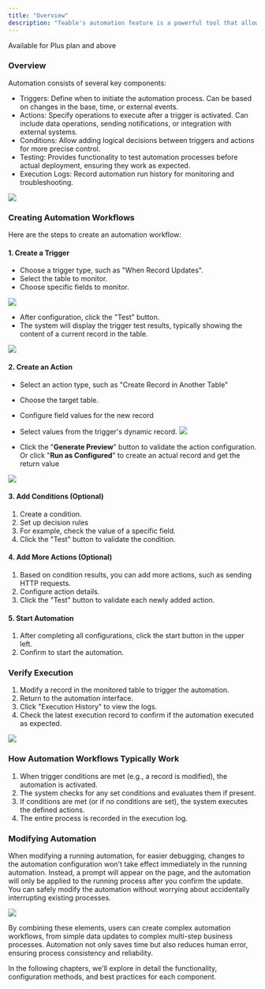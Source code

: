 ```yaml
---
title: "Overview"
description: "Teable's automation feature is a powerful tool that allows users to create automated workflows to improve efficiency and reduce repetitive tasks"
---
```


<Tip>Available for Plus plan and above</Tip>

### Overview

Automation consists of several key components:

* Triggers: Define when to initiate the automation process. Can be based on changes in the base, time, or external events.
* Actions: Specify operations to execute after a trigger is activated. Can include data operations, sending notifications, or integration with external systems.
* Conditions: Allow adding logical decisions between triggers and actions for more precise control.
* Testing: Provides functionality to test automation processes before actual deployment, ensuring they work as expected.
* Execution Logs: Record automation run history for monitoring and troubleshooting.

![](/images/2025-02-14-16-19-22.png)

### Creating Automation Workflows

Here are the steps to create an automation workflow:

#### 1. Create a Trigger

* Choose a trigger type, such as "When Record Updates".
* Select the table to monitor.
* Choose specific fields to monitor.

![](/images/2025-02-14-16-20-12.png)

* After configuration, click the "Test" button.
* The system will display the trigger test results, typically showing the content of a current record in the table.

![](/images/2025-02-14-16-21-14.png)

#### 2. Create an Action

* Select an action type, such as "Create Record in Another Table"
* Choose the target table.
* Configure field values for the new record
* Select values from the trigger's dynamic record.
![](/images/2025-02-14-16-22-00.png)

* Click the "**Generate Preview**" button to validate the action configuration. Or click "**Run as Configured**" to create an actual record and get the return value

![](/images/2025-02-14-16-24-32.png)

#### 3. Add Conditions (Optional)

1. Create a condition.
2. Set up decision rules
3. For example, check the value of a specific field.
4. Click the "Test" button to validate the condition.

#### 4. Add More Actions (Optional)

1. Based on condition results, you can add more actions, such as sending HTTP requests.
2. Configure action details.
3. Click the "Test" button to validate each newly added action.

#### 5. Start Automation

1. After completing all configurations, click the start button in the upper left.
2. Confirm to start the automation.

### Verify Execution

1. Modify a record in the monitored table to trigger the automation.
2. Return to the automation interface.
3. Click "Execution History" to view the logs.
4. Check the latest execution record to confirm if the automation executed as expected.

![](/images/2025-02-14-16-24-13.png)

### How Automation Workflows Typically Work

1. When trigger conditions are met (e.g., a record is modified), the automation is activated.
2. The system checks for any set conditions and evaluates them if present.
3. If conditions are met (or if no conditions are set), the system executes the defined actions.
4. The entire process is recorded in the execution log.

### Modifying Automation

When modifying a running automation, for easier debugging, changes to the automation configuration won't take effect immediately in the running automation. Instead, a prompt will appear on the page, and the automation will only be applied to the running process after you confirm the update. You can safely modify the automation without worrying about accidentally interrupting existing processes.

![](/images/2025-02-14-16-23-58.png)

By combining these elements, users can create complex automation workflows, from simple data updates to complex multi-step business processes. Automation not only saves time but also reduces human error, ensuring process consistency and reliability.

In the following chapters, we'll explore in detail the functionality, configuration methods, and best practices for each component.
